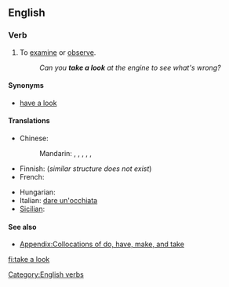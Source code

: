 ==English==

===Verb===
{{en-verb|inf=to [[take]] [[a]] [[look]]|takes a look|taking a look|took a look|taken a look}}

# {{idiom|intransitive}} To [[examine]] or [[observe]].
#: ''Can you '''take a look''' at the engine to see what's wrong?''

====Synonyms====
* [[have a look]]

====Translations====
{{trans-top|to examine or observe}}
* Chinese:
*: Mandarin: {{t|zh|看|tr=kàn|sc=Hani}}, {{t|zh|看看|tr=kànkàn|sc=Hani}}, {{i|slang}} {{t|zh|瞜|sc=Hani}}, {{t|zh|䁖|tr=lōu|sc=Hani}}, {{t|zh|瞜瞜|sc=Hani}}, {{t|zh|䁖䁖|tr=lōulōu|sc=Hani}}
* Finnish: {{t+|fi|katsoa}} (''similar structure does not exist'')
* French: {{t+|fr|jeter un œil}}
{{trans-mid}}
* Hungarian: {{t|hu|megnéz}}
* Italian: {{idiom}} [[dare un'occhiata]]
* [[Sicilian]]: {{t+|scn|dari n'ucchiata|xs=Sicilian}}
{{trans-bottom}}

====See also====
*[[Appendix:Collocations of do, have, make, and take]]

[[Category:English verbs]]

[[fi:take a look]]